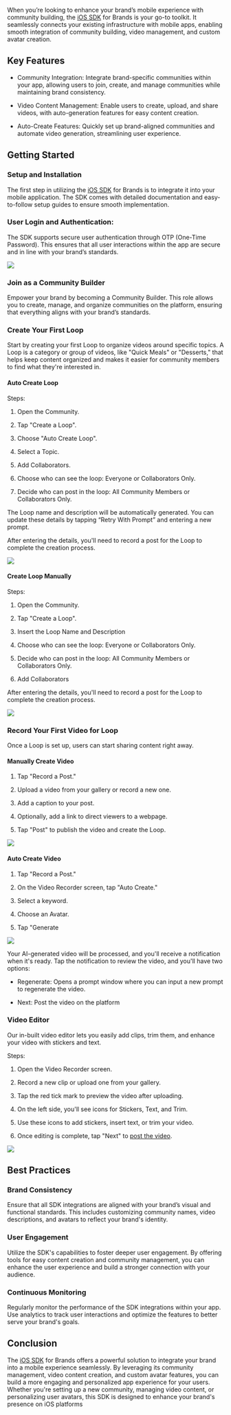 When you’re looking to enhance your brand’s mobile experience with community building, the [iOS SDK](https://resources.begenuin.com/developers/sdk-docs/ios_sdk) for Brands is your go-to toolkit. It seamlessly connects your existing infrastructure with mobile apps, enabling smooth integration of community building, video management, and custom avatar creation.

## Key Features

-   Community Integration: Integrate brand-specific communities within your app, allowing users to join, create, and manage communities while maintaining brand consistency.
    

-   Video Content Management: Enable users to create, upload, and share videos, with auto-generation features for easy content creation.
    

-   Auto-Create Features: Quickly set up brand-aligned communities and automate video generation, streamlining user experience.
    

  

## Getting Started

### Setup and Installation

The first step in utilizing the [iOS SDK](https://resources.begenuin.com/developers/sdk-docs/ios_sdk) for Brands is to integrate it into your mobile application. The SDK comes with detailed documentation and easy-to-follow setup guides to ensure smooth implementation.

### User Login and Authentication:

The SDK supports secure user authentication through OTP (One-Time Password). This ensures that all user interactions within the app are secure and in line with your brand’s standards.

![](https://lh7-rt.googleusercontent.com/docsz/AD_4nXfjSuqKczOtHxRJWSewJ6pAPz1UxC6J7fLlhzyMKTvLuPnUs-3T87H8rhr47Upx2WA1H8mkes7XJRgyuku0HWrInxaq9_c4PuIZcpBIEMFjC-ZQBUptgiJZDugW_gskrmYzosRz6LwPxnbCTlrj3EGr2qs?key=96kqymjggzWSyD2vnD21hA)

### Join as a Community Builder

Empower your brand by becoming a Community Builder. This role allows you to create, manage, and organize communities on the platform, ensuring that everything aligns with your brand’s standards.

  

### Create Your First Loop

  

Start by creating your first Loop to organize videos around specific topics. A Loop is a category or group of videos, like "Quick Meals" or "Desserts," that helps keep content organized and makes it easier for community members to find what they're interested in.

#### Auto Create Loop

Steps:

1.  Open the Community.
    
2.  Tap "Create a Loop".
    
3.  Choose "Auto Create Loop".
    
4.  Select a Topic.
    
5.  Add Collaborators.
    
6.  Choose who can see the loop: Everyone or Collaborators Only.
    
7.  Decide who can post in the loop: All Community Members or Collaborators Only.
    

The Loop name and description will be automatically generated. You can update these details by tapping “Retry With Prompt” and entering a new prompt.

After entering the details, you'll need to record a post for the Loop to complete the creation process.

![](https://lh7-rt.googleusercontent.com/docsz/AD_4nXcoIGKjsH5XJ_CfePxJs3hulCgsSAjZvZksTpgGQyOld7tx2BZIIbWJ_hru6-Bdtehz8mSAC0SVARAJfz3OJ6_yRHosQovo3CUscWZaLKKNK6BbgTAupBNvoY_jp2Ag4RhElAu9_6TyAZMmIVL2wmKi_O0?key=96kqymjggzWSyD2vnD21hA)

#### Create Loop Manually

Steps:

  

1.  Open the Community.
    
2.  Tap "Create a Loop".
    
3.  Insert the Loop Name and Description
    
4.  Choose who can see the loop: Everyone or Collaborators Only.
    
5.  Decide who can post in the loop: All Community Members or Collaborators Only.
    
6.  Add Collaborators
    

After entering the details, you'll need to record a post for the Loop to complete the creation process.

![](https://lh7-rt.googleusercontent.com/docsz/AD_4nXdPUijwbQJrDRhsj8GF634ZouYUIIPSGlSrVXf1Ocrbgk8u4z3LOtV9hSlG_4NfSxEY_MT1A8trGKeMLFX0QAhwJw1d0kHARO1KXHqrgK29WoP9Wp149Wwvi_BpTylHMGVTZg-RP03KLXVfRAyDtxs0rTNY?key=96kqymjggzWSyD2vnD21hA)

  

### Record Your First Video for Loop

Once a Loop is set up, users can start sharing content right away.

#### Manually Create Video

1.  Tap "Record a Post."
    
2.  Upload a video from your gallery or record a new one.
    
3.  Add a caption to your post.
    
4.  Optionally, add a link to direct viewers to a webpage.
    
5.  Tap "Post" to publish the video and create the Loop.
    

![](https://lh7-rt.googleusercontent.com/docsz/AD_4nXfa6YSIWP8XKgSVHcGPgUWLqhYaIEbA9n8hbaq1L2L-pnoykIDBYbT09_GfKEpRDuTBdL-OtHoPSW-pk32dMx8fU4mQeOZGBj8C_AyZbD1IxteA7VQqNcuOs02S3jX88d1-K7-1G_h1f2EdvsmK80uusnFp?key=96kqymjggzWSyD2vnD21hA)

#### Auto Create Video

1.  Tap "Record a Post."
    
2.  On the Video Recorder screen, tap "Auto Create."
    
3.  Select a keyword.
    
4.  Choose an Avatar.
    
5.  Tap "Generate
    

![](https://lh7-rt.googleusercontent.com/docsz/AD_4nXft0eCyAb8_N_WeSU8GZAmaf8Zp0FlVCHcoJ_y0kBQ_0SdEQOUdfmz7QwWhG8fTUhy-HDInS20meGfZoM65nvPuy9FUHkFZtLYOCoRIKNIlzAsMBLJ9n1n5jDmtprmcc6uIBqI9bZNZqh0-NDo_c8KDSS89?key=96kqymjggzWSyD2vnD21hA)

Your AI-generated video will be processed, and you'll receive a notification when it's ready. Tap the notification to review the video, and you'll have two options:

-   Regenerate: Opens a prompt window where you can input a new prompt to regenerate the video.
    
-   Next: Post the video on the platform  
      
    

  

### Video Editor

Our in-built video editor lets you easily add clips, trim them, and enhance your video with stickers and text.

Steps:

1.  Open the Video Recorder screen.
    
2.  Record a new clip or upload one from your gallery.
    
3.  Tap the red tick mark to preview the video after uploading.
    
4.  On the left side, you'll see icons for Stickers, Text, and Trim.
    
5.  Use these icons to add stickers, insert text, or trim your video.
    
6.  Once editing is complete, tap "Next" to [post the video](https://docs.google.com/document/d/1VX8zLPrBzFjvmq-pFXgoX4QrfFIYwUKTvcdy-tQ2bIc/edit#heading=h.c6nrlia8yqmo).
    

![](https://lh7-rt.googleusercontent.com/docsz/AD_4nXfR2JlT7BsuifKOhGtcG6ncbZByJKjV-rC3I0w8bPsHpmTSzd0LPL-aMrlMyhAh585DMrbBFP2Rh3gYxcVKQs8uJkvSavtKD1H1r_AgMSh2RoY6Hu_P92fz9SyARqVUkTf6v9ttzyxNr_lMzKwFTwzt7_tW?key=96kqymjggzWSyD2vnD21hA)

  
  

## Best Practices

### Brand Consistency

Ensure that all SDK integrations are aligned with your brand’s visual and functional standards. This includes customizing community names, video descriptions, and avatars to reflect your brand's identity.

### User Engagement

Utilize the SDK's capabilities to foster deeper user engagement. By offering tools for easy content creation and community management, you can enhance the user experience and build a stronger connection with your audience.

### Continuous Monitoring

Regularly monitor the performance of the SDK integrations within your app. Use analytics to track user interactions and optimize the features to better serve your brand's goals.

## Conclusion

The [iOS SDK](https://resources.begenuin.com/developers/sdk-docs/ios_sdk) for Brands offers a powerful solution to integrate your brand into a mobile experience seamlessly. By leveraging its community management, video content creation, and custom avatar features, you can build a more engaging and personalized app experience for your users. Whether you're setting up a new community, managing video content, or personalizing user avatars, this SDK is designed to enhance your brand's presence on iOS platforms
